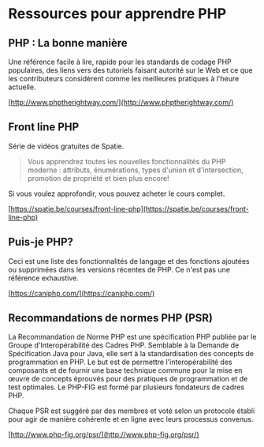 # Ressources pour apprendre PHP

## PHP : La bonne manière

Une référence facile à lire, rapide pour les standards de codage PHP populaires, des liens vers des tutoriels faisant autorité sur le Web et ce que les contributeurs considèrent comme les meilleures pratiques à l'heure actuelle.

[http://www.phptherightway.com/](http://www.phptherightway.com/)

## Front line PHP

Série de vidéos gratuites de Spatie.

> Vous apprendrez toutes les nouvelles fonctionnalités du PHP moderne : attributs, énumérations, types d'union et d'intersection, promotion de propriété et bien plus encore!

Si vous voulez approfondir, vous pouvez acheter le cours complet.

[https://spatie.be/courses/front-line-php](https://spatie.be/courses/front-line-php)

## Puis-je PHP?

Ceci est une liste des fonctionnalités de langage et des fonctions ajoutées ou supprimées dans les versions récentes de PHP. Ce n'est pas une référence exhaustive.

[https://caniphp.com/](https://caniphp.com/)

## Recommandations de normes PHP (PSR)

La Recommandation de Norme PHP est une spécification PHP publiée par le Groupe d'Interopérabilité des Cadres PHP. Semblable à la Demande de Spécification Java pour Java, elle sert à la standardisation des concepts de programmation en PHP. Le but est de permettre l'interopérabilité des composants et de fournir une base technique commune pour la mise en œuvre de concepts éprouvés pour des pratiques de programmation et de test optimales. Le PHP-FIG est formé par plusieurs fondateurs de cadres PHP.

Chaque PSR est suggéré par des membres et voté selon un protocole établi pour agir de manière cohérente et en ligne avec leurs processus convenus.

[http://www.php-fig.org/psr/](http://www.php-fig.org/psr/)
